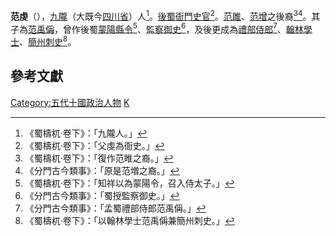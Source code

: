 '''范虔'''（{{bd|？||？|catIdx=F}}），[[九隴|九隴]]（大既今[[四川省|四川省]]）人<ref>《蜀檮杌·卷下》：「九隴人。」</ref>。[[後蜀|後蜀]][[衙門|衙門]][[史官|史官]]<ref>《蜀檮杌·卷下》：「父虔為衙史。」</ref>。[[范雎|范雎]]、[[范增|范增]]之後裔<ref>《蜀檮杌·卷下》：「復作范睢之裔。」</ref><ref>《分門古今類事》：「原是范増之裔。」</ref>。其子為[[范禹偁|范禹偁]]，曾作後蜀[[蒙陽縣|蒙陽]][[縣令|縣令]]<ref>《蜀檮杌·卷下》：「知祥以為蒙陽令，召入侍太子。」</ref>、[[監察御史|監察御史]]<ref>《分門古今類事》：「蜀授監察御史。」</ref>，及後更成為[[禮部侍郎|禮部侍郎]]<ref>《分門古今類事》：「孟蜀禮部侍郎范禹偁。」</ref>、[[翰林學士|翰林學士]]、[[簡州|簡州]][[刺史|刺史]]<ref>《蜀檮杌·卷下》：「以翰林學士范禹偁兼簡州刺史。」</ref>。

==參考文獻==
{{wikisource|蜀檮杌/卷下}}
{{wikisource|分門古今類事}}
{{Reflist}}

{{DEFAULTSORT:Fan范}}
[[Category:五代十國政治人物|Category:五代十國政治人物]]
[[Category:范姓|K]]